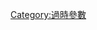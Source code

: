 {{Wikipedia category
|hidden=yes
|tracking=yes
|description=若被歸到此分類，原因是出自'''[[Template:Infobox_animanga|Template:Infobox animanga]]'''
}}
{{empty category}}
[[Category:過時參數|Category:過時參數]]